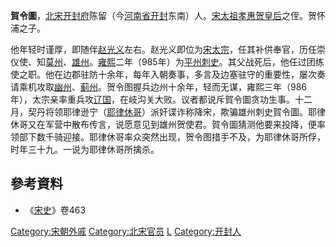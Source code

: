 '''賀令圖'''{{BD|948年||986年||}}，[[北宋|北宋]][[开封府|开封府]]陈留（今[[河南省|河南省]][[开封|开封]]东南）人。[[宋太祖|宋太祖]][[孝惠贺皇后|孝惠贺皇后]]之侄。贺怀浦之子。
        
他年轻时谨厚，即随伴[[赵光义|赵光义]]左右。赵光义即位为[[宋太宗|宋太宗]]，任其补供奉官，历任崇仪使、知[[莫州|莫州]]、[[雄州|雄州]]。[[雍熙|雍熙]]二年（985年）为[[平州|平州]][[刺史|刺史]]。其父战死后，他任过团练使之职。他在边郡驻防十余年，每年入朝奏事，多言及边塞驻守的重要性，屡次奏请乘机攻取[[幽州|幽州]]、[[蓟州|蓟州]]。贺令图握兵边州十余年，轻而无谋，雍熙三年（986年），太宗亲率重兵攻[[辽国|辽国]]，在岐沟关大败。议者都说斥賀令圖贪功生事。十二月，契丹将领耶律逊宁（[[耶律休哥|耶律休哥]]）派奸谍诈称降宋，欺骗雄州刺史賀令圖。耶律休哥又在军营中散布传言，说愿意见到雄州贺使君。賀令圖猜测他要来投降，便率领部下数千骑迎接。耶律休哥率众突然出现，贺令图措手不及，为耶律休哥所俘，时年三十九。一说为耶律休哥所擒杀。

== 參考資料 ==
* 《[[宋史|宋史]]》卷463

[[Category:宋朝外戚|Category:宋朝外戚]]
[[Category:北宋官员|Category:北宋官员]]
[[Category:贺姓|L]]
[[Category:开封人|Category:开封人]]